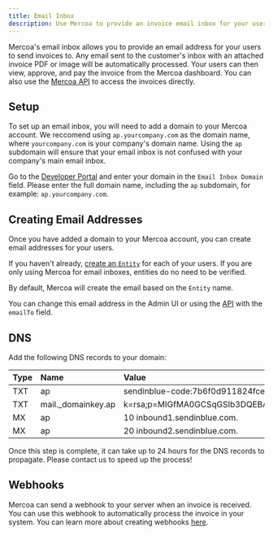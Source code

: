 ```yaml
---
title: Email Inbox
description: Use Mercoa to provide an invoice email inbox for your users.
---
```


Mercoa's email inbox allows you to provide an email address for your users to send invoices to. Any email sent to the customer's inbox with an attached invoice PDF or image will be automatically processed.
Your users can then view, approve, and pay the invoice from the Mercoa dashboard. You can also use the [Mercoa API](/api-reference/invoice/get) to access the invoices directly.

## Setup

To set up an email inbox, you will need to add a domain to your Mercoa account. We reccomend using `ap.yourcompany.com` as the domain name, where `yourcompany.com` is your company's domain name.
Using the `ap` subdomain will ensure that your email inbox is not confused with your company's main email inbox.

Go to the [Developer Portal](https://mercoa.com/developers) and enter your domain in the `Email Inbox Domain` field. Please enter the full domain name, including the `ap` subdomain, for example: `ap.yourcompany.com`.

## Creating Email Addresses

Once you have added a domain to your Mercoa account, you can create email addresses for your users.

If you haven't already, [create an `Entity`](/entities) for each of your users. If you are only using Mercoa for email inboxes, entities do no need to be verified.

By default, Mercoa will create the email based on the `Entity` name.

You can change this email address in the Admin UI or using the [API](/api-reference/entity/update) with the `emailTo` field.

## DNS

Add the following DNS records to your domain:

| Type | Name | Value | TTL |
| :--- | :--- | :--- | :--- |
| TXT  | ap   | sendinblue-code:7b6f0d911824fce3b5d4fd8f30a5fcdd     | 300 |
| TXT  | mail._domainkey.ap   | k=rsa;p=MIGfMA0GCSqGSIb3DQEBAQUAA4GNADCBiQKBgQDeMVIzrCa3T14JsNY0IRv5/2V1/v2itlviLQBwXsa7shBD6TrBkswsFUToPyMRWC9tbR/5ey0nRBH0ZVxp+lsmTxid2Y2z+FApQ6ra2VsXfbJP3HE6wAO0YTVEJt1TmeczhEd2Jiz/fcabIISgXEdSpTYJhb0ct0VJRxcg4c8c7wIDAQAB     | 300 |
| MX   | ap   | 10 inbound1.sendinblue.com.     | 300 |
| MX   | ap   | 20 inbound2.sendinblue.com.     | 300 |

Once this step is complete, it can take up to 24 hours for the DNS records to propagate. Please contact us to speed up the process!

## Webhooks

Mercoa can send a webhook to your server when an invoice is received. You can use this webhook to automatically process the invoice in your system. You can learn more about creating webhooks [here](/webhooks).